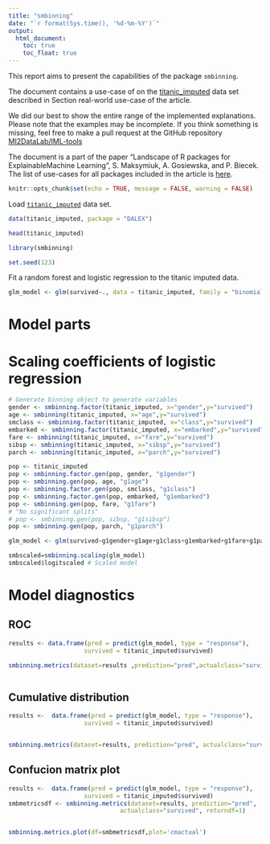 ```yaml
---
title: "smbinning"
date: "`r format(Sys.time(), '%d-%m-%Y')`"
output:
  html_document:
    toc: true
    toc_float: true
---
```


  
This report aims to present the capabilities of the package `smbinning`. 

The document contains a use-case of on the [titanic_imputed](https://modeloriented.github.io/DALEX/reference/titanic.html) data set described in Section real-world use-case of the article.

We did our best to show the entire range of the implemented explanations. Please note that the examples may be incomplete. If you think something is missing, feel free to make a pull request at the GitHub repository [MI2DataLab/IML-tools](https://github.com/MI2DataLab/IML-tools)

The document is a part of the paper "Landscape of R packages for ExplainableMachine Learning", S. Maksymiuk, A. Gosiewska, and P. Biecek. 
The list of use-cases for all packages included in the article is [here](https://mi2datalab.github.io/IML-tools/).  

```r
knitr::opts_chunk$set(echo = TRUE, message = FALSE, warning = FALSE)
```

Load [`titanic_imputed`](https://modeloriented.github.io/DALEX/reference/titanic.html) data set.

```r
data(titanic_imputed, package = "DALEX")

head(titanic_imputed)
```


```r
library(smbinning)

set.seed(123)
```

Fit a random forest and logistic regression to the titanic imputed data.

```r
glm_model <- glm(survived~., data = titanic_imputed, family = "binomial")
```

# Model parts

# Scaling coefficients of logistic regression

```r
# Generate binning object to generate variables
gender <- smbinning.factor(titanic_imputed, x="gender",y="survived")
age <- smbinning(titanic_imputed, x="age",y="survived")
smclass <- smbinning.factor(titanic_imputed, x="class",y="survived")
embarked <- smbinning.factor(titanic_imputed, x="embarked",y="survived")
fare <- smbinning(titanic_imputed, x="fare",y="survived")
sibsp <- smbinning(titanic_imputed, x="sibsp",y="survived")
parch <- smbinning(titanic_imputed, x="parch",y="survived")

pop <- titanic_imputed
pop <- smbinning.factor.gen(pop, gender, "g1gender")
pop <- smbinning.gen(pop, age, "g1age")
pop <- smbinning.factor.gen(pop, smclass, "g1class")
pop <- smbinning.factor.gen(pop, embarked, "g1embarked")
pop <- smbinning.gen(pop, fare, "g1fare")
# "No significant splits"
# pop <- smbinning.gen(pop, sibsp, "g1sibsp") 
pop <- smbinning.gen(pop, parch, "g1parch")

glm_model <- glm(survived~g1gender+g1age+g1class+g1embarked+g1fare+g1parch, data = pop, family = "binomial")

smbscaled=smbinning.scaling(glm_model)
smbscaled$logitscaled # Scaled model
```



# Model diagnostics

## ROC
```r
results <- data.frame(pred = predict(glm_model, type = "response"),
                     survived = titanic_imputed$survived)

smbinning.metrics(dataset=results ,prediction="pred",actualclass="survived", report=0, plot="auc") # Plot AUC



```

## Cumulative distribution
 
```r
results <-  data.frame(pred = predict(glm_model, type = "response"),
                     survived = titanic_imputed$survived)


smbinning.metrics(dataset=results, prediction="pred", actualclass="survived", report=0, plot="ks") # Plot AUC
```

## Confucion matrix plot

```r
results <-  data.frame(pred = predict(glm_model, type = "response"),
                     survived = titanic_imputed$survived)
smbmetricsdf <- smbinning.metrics(dataset=results, prediction="pred",
                               actualclass="survived", returndf=1)


smbinning.metrics.plot(df=smbmetricsdf,plot='cmactual')
```


